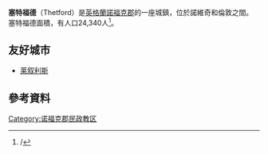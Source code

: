 {{Infobox UK place
|country                  = 英格蘭
|latitude                 = 52.41
|longitude                = 0.74
|official_name            = Thetford
|population               = 24,340
|population_ref           = ([[United_Kingdom_Census_2011|2011 Census]])
 | area_total_km2    = 29.55
|shire_county             = [[諾福克郡|諾福克郡]]
|post_town                = THETFORD
|postcode_district        = IP24 - 26
|postcode_area            = IP
|dial_code                = 01842
|os_grid_reference        = TL8783
| website                 = [http://www.thetfordtowncouncil.gov.uk/ thetfordtowncouncil.gov.uk]
|static_image_name        = Town Bridge, Thetford - geograph.org.uk - 634898.jpg
|static_image_caption     = 
}}

'''塞特福德'''（Thetford）是[[英格蘭|英格蘭]][[諾福克郡|諾福克郡]]的一座城鎮，位於諾維奇和倫敦之間。塞特福德面積{{convert|29.55|km2|abbr=on}}，有人口24,340人<ref name="Breckland District Council">{{cite web |url=http://www.breckland.gov.uk/sites/default/files/Uploads/planning_building_control/Open%20Space%20Parish%20Schedule%202015%20%5BT-Z%5D.pdf |title=存档副本 |accessdate=2014-10-15  |deadurl=yes |archiveurl=https://web.archive.org/web/20151018183635/http://www.breckland.gov.uk/sites/default/files/Uploads/planning_building_control/Open%20Space%20Parish%20Schedule%202015%20%5BT-Z%5D.pdf |archivedate=2015-10-18 }}/</ref>。

==友好城市==
* {{FRA}} [[莱叙利斯|莱叙利斯]]

==參考資料==
{{Reflist}}
[[Category:诺福克郡民政教区|Category:诺福克郡民政教区]]
